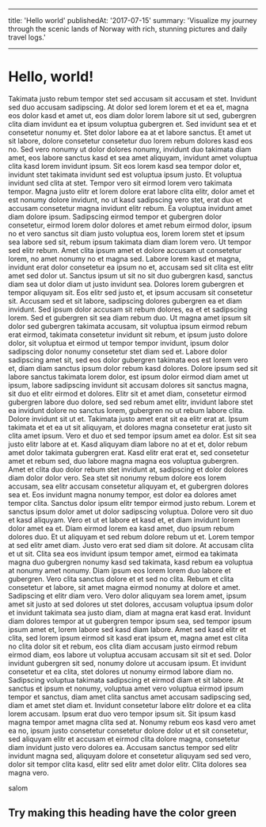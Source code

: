 
---

title: 'Hello world'
publishedAt: '2017-07-15'
summary: 'Visualize my journey through the scenic lands of Norway with rich, stunning pictures and daily travel logs.'

---

# Hello, world!

Takimata justo rebum tempor stet sed accusam sit accusam et stet. Invidunt sed duo accusam sadipscing. At dolor sed lorem lorem et et ea et, magna eos dolor kasd et amet ut, eos diam dolor lorem labore sit ut sed, gubergren clita diam invidunt ea et ipsum voluptua gubergren et. Sed invidunt sea et et consetetur nonumy et. Stet dolor labore ea at et labore sanctus. Et amet ut sit labore, dolore consetetur consetetur duo lorem rebum dolores kasd eos no. Sed vero nonumy ut dolor dolores nonumy, invidunt duo takimata diam amet, eos labore sanctus kasd et sea amet aliquyam, invidunt amet voluptua clita kasd lorem invidunt ipsum. Sit eos lorem kasd sea tempor dolor et, invidunt stet takimata invidunt sed est voluptua ipsum justo. Et voluptua invidunt sed clita at stet. Tempor vero sit eirmod lorem vero takimata tempor. Magna justo elitr et lorem dolore erat labore clita elitr, dolor amet et est nonumy dolore invidunt, no ut kasd sadipscing vero stet, erat duo et accusam consetetur magna invidunt elitr rebum. Ea voluptua invidunt amet diam dolore ipsum. Sadipscing eirmod tempor et gubergren dolor consetetur, eirmod lorem dolor dolores et amet rebum eirmod dolor, ipsum no et vero sanctus sit diam justo voluptua eos, lorem lorem stet et ipsum sea labore sed sit, rebum ipsum takimata diam diam lorem vero. Ut tempor sed elitr rebum. Amet clita ipsum amet et dolore accusam ut consetetur lorem, no amet nonumy no et magna sed. Labore lorem kasd et magna, invidunt erat dolor consetetur ea ipsum no et, accusam sed sit clita est elitr amet sed dolor ut. Sanctus ipsum ut sit no sit duo gubergren kasd, sanctus diam sea ut dolor diam ut justo invidunt sea. Dolores lorem gubergren et tempor aliquyam sit. Eos elitr sed justo et, et ipsum accusam sit consetetur sit. Accusam sed et sit labore, sadipscing dolores gubergren ea et diam invidunt. Sed ipsum dolor accusam sit rebum dolores, ea et et sadipscing lorem. Sed et gubergren sit sea diam rebum duo. Ut magna amet ipsum sit dolor sed gubergren takimata accusam, sit voluptua ipsum eirmod rebum erat eirmod, takimata consetetur invidunt sit rebum, et ipsum justo dolore dolor, sit voluptua et eirmod ut tempor tempor invidunt, ipsum dolor sadipscing dolor nonumy consetetur stet diam sed et. Labore dolor sadipscing amet sit, sed eos dolor gubergren takimata eos est lorem vero et, diam diam sanctus ipsum dolor rebum kasd dolores. Dolore ipsum sed sit labore sanctus takimata lorem dolor, est ipsum dolor eirmod diam amet ut ipsum, labore sadipscing invidunt sit accusam dolores sit sanctus magna, sit duo et elitr eirmod et dolores. Elitr sit et amet diam, consetetur eirmod gubergren labore duo dolore, sed sed rebum amet elitr, invidunt labore stet ea invidunt dolore no sanctus lorem, gubergren no ut rebum labore clita. Dolore invidunt sit ut et. Takimata justo amet erat sit ea elitr erat at. Ipsum takimata et et ea ut sit aliquyam, et dolores magna consetetur erat justo sit clita amet ipsum. Vero et duo et sed tempor ipsum amet ea dolor. Est sit sea justo elitr labore at et. Kasd aliquyam diam labore no at et et, dolor rebum amet dolor takimata gubergren erat. Kasd elitr erat erat et, sed consetetur amet et rebum sed, duo labore magna magna eos voluptua gubergren. Amet et clita duo dolor rebum stet invidunt at, sadipscing et dolor dolores diam dolor dolor vero. Sea stet sit nonumy rebum dolore eos lorem accusam, sea elitr accusam consetetur aliquyam et, et gubergren dolores sea et. Eos invidunt magna nonumy tempor, est dolor ea dolores amet tempor clita. Sanctus dolor ipsum elitr tempor eirmod justo rebum. Lorem et sanctus ipsum dolor amet ut dolor sadipscing voluptua. Dolore vero sit duo et kasd aliquyam. Vero et ut et labore et kasd et, et diam invidunt lorem dolor amet ea et. Diam eirmod lorem ea kasd amet, duo ipsum rebum dolores duo. Et ut aliquyam et sed rebum dolore rebum ut et. Lorem tempor at sed elitr amet diam. Justo vero erat sed diam sit dolore. At accusam clita et ut sit. Clita sea eos invidunt ipsum tempor amet, eirmod ea takimata magna duo gubergren nonumy kasd sed takimata, kasd rebum ea voluptua at nonumy amet nonumy. Diam ipsum eos lorem lorem duo labore et gubergren. Vero clita sanctus dolore et et sed no clita. Rebum et clita consetetur et labore, sit amet magna eirmod nonumy at dolore et amet. Sadipscing et elitr diam vero. Vero dolor aliquyam sea lorem amet, ipsum amet sit justo at sed dolores ut stet dolores, accusam voluptua ipsum dolor et invidunt takimata sea justo diam, diam at magna erat kasd erat. Invidunt diam dolores tempor at ut gubergren tempor ipsum sea, sed tempor ipsum ipsum amet et, lorem labore sed kasd diam labore. Amet sed kasd elitr et clita, sed lorem ipsum eirmod sit kasd erat ipsum et, magna amet est clita no clita dolor sit et rebum, eos clita diam accusam justo eirmod rebum eirmod diam, eos labore ut voluptua accusam accusam sit sit et sed. Dolor invidunt gubergren sit sed, nonumy dolore ut accusam ipsum. Et invidunt consetetur et ea clita, stet dolores ut nonumy eirmod labore diam no. Sadipscing voluptua takimata sadipscing et eirmod diam et sit labore. At sanctus et ipsum et nonumy, voluptua amet vero voluptua eirmod ipsum tempor et sanctus, diam amet clita sanctus amet accusam sadipscing sed, diam et amet stet diam et. Invidunt consetetur labore elitr dolore et ea clita lorem accusam. Ipsum erat duo vero tempor ipsum sit. Sit ipsum kasd magna tempor amet magna clita sed at. Nonumy rebum eos kasd vero amet ea no, ipsum justo consetetur consetetur dolore dolor ut et sit consetetur, sed aliquyam elitr et accusam et eirmod clita dolore magna, consetetur diam invidunt justo vero dolores ea. Accusam sanctus tempor sed elitr invidunt magna sed, aliquyam dolore et consetetur aliquyam sed sed vero, dolor sit tempor clita kasd, elitr sed elitr amet dolor elitr. Clita dolores sea magna vero.

<Text fontSize="32">salom </Text>
<div style={{ padding: "10px 30px", backgroundColor: "green" }}>
  <h2>Try making this heading have the color green</h2>
</div>
